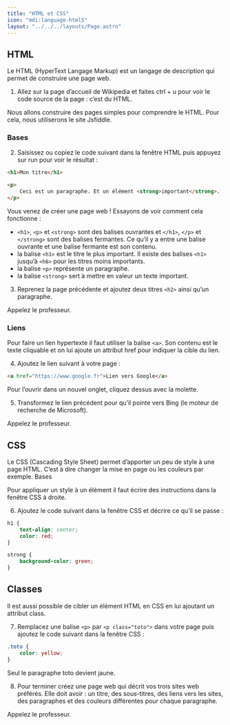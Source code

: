 ```yaml
---
title: "HTML et CSS"
icon: "mdi:language-html5"
layout: "../../../layouts/Page.astro"
---
```


## HTML

Le HTML (HyperText Langage Markup) est un langage de description qui permet de construire une page web.

1) Allez sur la page d’accueil de Wikipedia et faites ctrl + u pour voir le code source de la page : c’est du HTML.

Nous allons construire des pages simples pour comprendre le HTML. Pour cela, nous utiliserons le site Jsfiddle.
### Bases

2) Saisissez ou copiez le code suivant dans la fenêtre HTML puis appuyez sur run pour voir le résultat :

```html
<h1>Mon titre</h1>

<p>
    Ceci est un paragraphe. Et un élément <strong>important</strong>.
</p>
```

Vous venez de créer une page web ! Essayons de voir comment cela fonctionne :

- `<h1>`, `<p>` et `<strong>` sont des balises ouvrantes et `</h1>`, `</p>` et `</strong>` sont des balises fermantes. Ce qu’il y a entre une balise ouvrante et une balise fermante est son contenu.
- la balise `<h1>` est le titre le plus important. Il existe des balises `<h1>` jusqu’à `<h6>` pour les titres moins importants.
- la balise `<p>` représente un paragraphe.
- la balise `<strong>` sert à mettre en valeur un texte important. 

3) Reprenez la page précédente et ajoutez deux titres `<h2>` ainsi qu’un paragraphe.

Appelez le professeur.

### Liens

Pour faire un lien hypertexte il faut utiliser la balise `<a>`. Son contenu est le texte cliquable et on lui ajoute un attribut href pour indiquer la cible du lien.

4) Ajoutez le lien suivant à votre page :

```html
<a href="https://www.google.fr">Lien vers Google</a>
```

Pour l’ouvrir dans un nouvel onglet, cliquez dessus avec la molette.

5) Transformez le lien précédent pour qu’il pointe vers Bing (le moteur de recherche de Microsoft).

Appelez le professeur.

## CSS

Le CSS (Cascading Style Sheet) permet d’apporter un peu de style à une page HTML. C’est à dire changer la mise en page ou les couleurs par exemple.
Bases

Pour appliquer un style à un élément il faut écrire des instructions dans la fenêtre CSS à droite.

6) Ajoutez le code suivant dans la fenêtre CSS et décrire ce qu’il se passe :

```css
h1 {
    text-align: center;
    color: red;
}

strong {
    background-color: green;
}
```

## Classes

Il est aussi possible de cibler un élément HTML en CSS en lui ajoutant un attribut class.

7) Remplacez une balise `<p>` par `<p class="toto">` dans votre page puis ajoutez le code suivant dans la fenêtre CSS :

```css
.toto {
    color: yellow;
}
```

Seul le paragraphe toto devient jaune.

8) Pour terminer créez une page web qui décrit vos trois sites web préférés. Elle doit avoir : un titre, des sous-titres, des liens vers les sites, des paragraphes et des couleurs différentes pour chaque paragraphe.

Appelez le professeur. 
